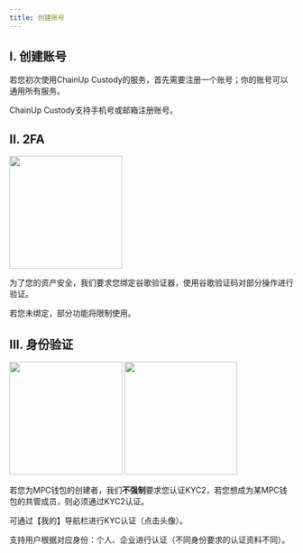 ```yaml
---
title: 创建账号
---
```


## I. 创建账号

若您初次使用ChainUp Custody的服务，首先需要注册一个账号；你的账号可以通用所有服务。

ChainUp Custody支持手机号或邮箱注册账号。

## II. 2FA

<div className="w-full flex items-center justify-center">
    <img src="/images/quickstart/login-ga_cn.png" width="200"/>
</div>

为了您的资产安全，我们要求您绑定谷歌验证器，使用谷歌验证码对部分操作进行验证。

<Warning>
若您未绑定，部分功能将限制使用。
</Warning>


## III. 身份验证


<div className="w-full flex items-center justify-center">
    <CardGroup cols={2}>
        <img src="/images/quickstart/login-auth1_cn.jpg" width="200"/>
        <img src="/images/quickstart/login-auth2_cn.jpg" width="200"/>
    </CardGroup>
</div>

若您为MPC钱包的创建者，我们**不强制**要求您认证KYC2，若您想成为某MPC钱包的共管成员，则必须通过KYC2认证。

可通过【我的】导航栏进行KYC认证（点击头像）。

支持用户根据对应身份：个人、企业进行认证（不同身份要求的认证资料不同）。
